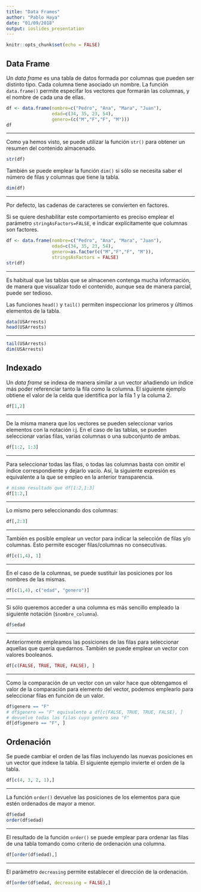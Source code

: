 ```yaml
---
title: "Data Frames"
author: "Pablo Haya"
date: "01/09/2018"
output: ioslides_presentation
---
```


```r
knitr::opts_chunk$set(echo = FALSE)
```

## Data Frame

Un _data frame_ es una tabla de datos formada por columnas que pueden ser distinto tipo. Cada columna tiene asociado un nombre. La función `data.frame()` permite especifar los vectores que formarán las columnas, y el nombre de cada una de ellas.

```r
df <- data.frame(nombre=c("Pedro", "Ana", "Mara", "Juan"),
                 edad=c(34, 35, 23, 54),
                 genero=(c("M","F","F", "M")))
df
```

---

Como ya hemos visto, se puede utilizar la función `str()` para obtener un resumen del contenido almacenado. 

```r
str(df)
```

También se puede emplear la función `dim()` si sólo se necesita saber el número de filas y columnas que tiene la tabla.

```r
dim(df)
```

---

Por defecto, las cadenas de caracteres se convierten en factores. 

Si se quiere deshabilitar este comportamiento es preciso emplear el parámetro `stringAsFactors=FALSE`, e indicar explícitamente que columnas son factores.

```r
df <- data.frame(nombre=c("Pedro", "Ana", "Mara", "Juan"),
                 edad=c(34, 35, 23, 54),
                 genero=as.factor(c("M","F","F", "M")),
                 stringsAsFactors = FALSE)
str(df)
```

---

Es habitual que las tablas que se almacenen contenga mucha información, de manera que visualizar todo el contenido, aunque sea de manera parcial, puede ser tedioso. 

Las funciones `head()` y `tail()` permiten inspeccionar los primeros y últimos elementos de la tabla.

```r
data(USArrests)
head(USArrests)
```

---

```r
tail(USArrests)
dim(USArrests)
```

## Indexado

Un _data frame_ se indexa de manera similar a un vector añadiendo un índice más poder referenciar tanto la fila como la columna. El siguiente ejemplo obtiene el valor de la celda que identifica por la fila 1 y la columa 2.

```r
df[1,2]
```

---

De la misma manera que los vectores se pueden seleccionar varios elementos con la notación i:j. En el caso de las tablas, se pueden seleccionar varias filas, varias columnas o una subconjunto de ambas.

```r
df[1:2, 1:3]
```

---

Para seleccionar todas las filas, o todas las columnas basta con omitir el índice correspondiente y dejarlo vacío. Así, la siguiente expresión es equivalente a la que se empleo en la anterior transparencia.

```r
# mismo resultado que df[1:2,1:3] 
df[1:2,]
```

---

Lo mismo pero seleccionando dos columnas:

```r
df[,2:3]
```

---

También es posible emplear un vector para indicar la selección de filas y/o columnas. Esto permite escoger filas/columnas no consecutivas. 

```r
df[c(1,4), 1]
```

---

En el caso de la columnas, se puede sustituir las posiciones por los nombres de las mismas.

```r
df[c(1,4), c("edad", "genero")]
```

---

Si sólo queremos acceder a una columna es más sencillo empleado la siguiente notación (`$nombre_columna`).

```r
df$edad
```

---

Anteriormente empleamos las posiciones de las filas para seleccionar aquellas que quería quedarnos. También se puede emplear un vector con valores booleanos.

```r
df[c(FALSE, TRUE, TRUE, FALSE), ]
```

---

Como la comparación de un vector con un valor hace que obtengamos el valor de la comparación para elemento del vector, podemos emplearlo para seleccionar filas en función de un valor. 

```r
df$genero == "F"
# df$genero == "F" equivalente a df[c(FALSE, TRUE, TRUE, FALSE), ]
# devuelve todas las filas cuyo genero sea "F"
df[df$genero == "F", ]
```

## Ordenación

Se puede cambiar el orden de las filas incluyendo las nuevas posiciones en un vector que indexe la tabla. El siguiente ejemplo invierte el orden de la tabla.

```r
df[c(4, 3, 2, 1),]
```

---

La función `order()` devuelve las posiciones de los elementos para que estén ordenados de mayor a menor.

```r
df$edad
order(df$edad)
```

---

El resultado de la función `order()` se puede emplear para ordenar las filas de una tabla tomando como criterio de ordenación una columna.

```r
df[order(df$edad),]
```

---
El parámetro `decreasing` permite establecer el dirección de la ordenación.

```r
df[order(df$edad, decreasing = FALSE),]
```
